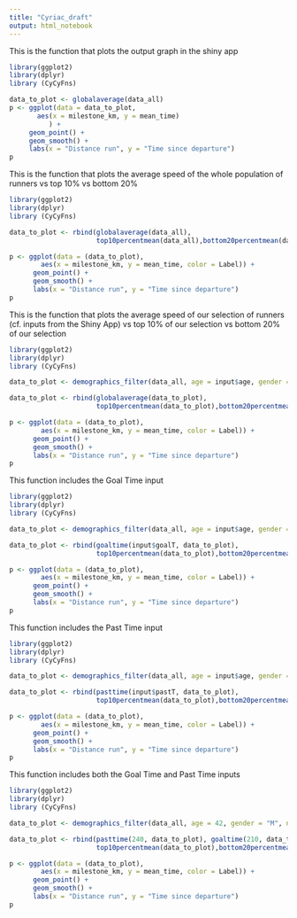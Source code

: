 ```yaml
---
title: "Cyriac_draft"
output: html_notebook
---
```


This is the function that plots the output graph in the shiny app

```r

library(ggplot2)
library(dplyr)
library (CyCyFns)

data_to_plot <- globalaverage(data_all)
p <- ggplot(data = data_to_plot,
       aes(x = milestone_km, y = mean_time)
          ) +
     geom_point() +
     geom_smooth() +
     labs(x = "Distance run", y = "Time since departure")
p
```

This is the function that plots the average speed of the whole population of runners vs top 10% vs bottom 20%

```r

library(ggplot2)
library(dplyr)
library (CyCyFns)

data_to_plot <- rbind(globalaverage(data_all),
                      top10percentmean(data_all),bottom20percentmean(data_all))

p <- ggplot(data = (data_to_plot),
        aes(x = milestone_km, y = mean_time, color = Label)) +
      geom_point() +
      geom_smooth() +
      labs(x = "Distance run", y = "Time since departure")
p
```

This is the function that plots the average speed of our selection of runners (cf. inputs from the Shiny App) vs top 10% of our selection vs bottom 20% of our selection

```r

library(ggplot2)
library(dplyr)
library (CyCyFns)

data_to_plot <- demographics_filter(data_all, age = input$age, gender = input$gender, nationality = input$country)

data_to_plot <- rbind(globalaverage(data_to_plot),
                      top10percentmean(data_to_plot),bottom20percentmean(data_to_plot))

p <- ggplot(data = (data_to_plot),
        aes(x = milestone_km, y = mean_time, color = Label)) +
      geom_point() +
      geom_smooth() +
      labs(x = "Distance run", y = "Time since departure")
p

```

This function includes the Goal Time input

```r

library(ggplot2)
library(dplyr)
library (CyCyFns)

data_to_plot <- demographics_filter(data_all, age = input$age, gender = input$gender, nationality = input$country)

data_to_plot <- rbind(goaltime(input$goalT, data_to_plot),
                      top10percentmean(data_to_plot),bottom20percentmean(data_to_plot))

p <- ggplot(data = (data_to_plot),
        aes(x = milestone_km, y = mean_time, color = Label)) +
      geom_point() +
      geom_smooth() +
      labs(x = "Distance run", y = "Time since departure")
p
```

This function includes the Past Time input

```r

library(ggplot2)
library(dplyr)
library (CyCyFns)

data_to_plot <- demographics_filter(data_all, age = input$age, gender = input$gender, nationality = input$country)

data_to_plot <- rbind(pasttime(input$pastT, data_to_plot),
                      top10percentmean(data_to_plot),bottom20percentmean(data_to_plot))

p <- ggplot(data = (data_to_plot),
        aes(x = milestone_km, y = mean_time, color = Label)) +
      geom_point() +
      geom_smooth() +
      labs(x = "Distance run", y = "Time since departure")
p
```

This function includes both the Goal Time and Past Time inputs

```r

library(ggplot2)
library(dplyr)
library (CyCyFns)

data_to_plot <- demographics_filter(data_all, age = 42, gender = "M", nationality = "USA")

data_to_plot <- rbind(pasttime(240, data_to_plot), goaltime(210, data_to_plot),
                      top10percentmean(data_to_plot),bottom20percentmean(data_to_plot))

p <- ggplot(data = (data_to_plot),
        aes(x = milestone_km, y = mean_time, color = Label)) +
      geom_point() +
      geom_smooth() +
      labs(x = "Distance run", y = "Time since departure")
p

```

